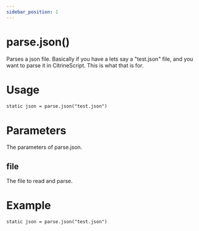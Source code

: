```yaml
---
sidebar_position: 1
---
```


# parse.json()

Parses a json file. Basically if you have a lets say a "test.json" file, and you want to parse it in CitrineScript. This is what that is for.

# Usage

```txt title="usage.ces"
static json = parse.json("test.json")
```

# Parameters

The parameters of parse.json.

## file

The file to read and parse.

# Example

```txt title="example.ces"
static json = parse.json("test.json")
```